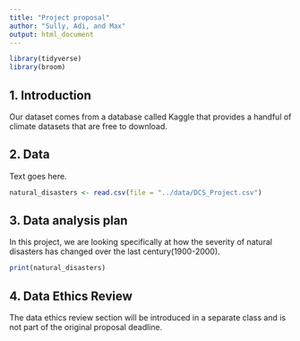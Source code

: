 ```yaml
---
title: "Project proposal"
author: "Sully, Adi, and Max"
output: html_document
---
```


```r
library(tidyverse)
library(broom)
```

## 1. Introduction

Our dataset comes from a database called Kaggle that provides a handful of climate datasets that are free to download. 

## 2. Data

Text goes here.

```r
natural_disasters <- read.csv(file = "../data/DCS_Project.csv")
```

## 3. Data analysis plan

In this project, we are looking specifically at how the severity of natural disasters has changed over the last century(1900-2000). 


```r
print(natural_disasters)
```


## 4. Data Ethics Review

The data ethics review section will be introduced in a separate class and is not part of the original proposal deadline.

